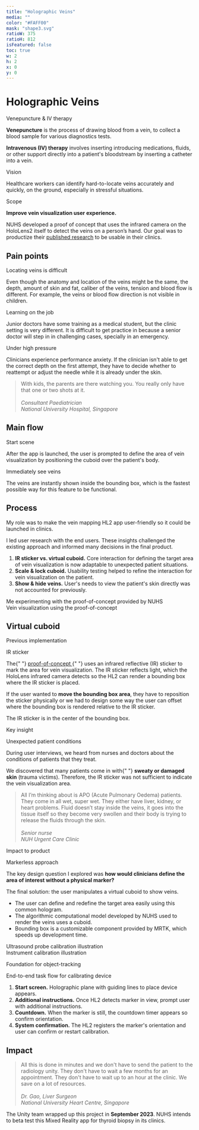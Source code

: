 ```yaml
---
title: "Holographic Veins"
media: ""
color: "#FAFF00"
mask: "shape3.svg"
ratioW: 375
ratioH: 812
isFeatured: false
toc: true
w: 2
h: 2
x: 0
y: 0
---
```


<PostLayout>

# Holographic Veins

</PostLayout>

<div className="row d-flex justify-content-between">

<div className="col-md-4 pe-md-4">
  <p className="lesson-header">Venepuncture & IV therapy</p>
  <p>
    <b>Venepuncture</b> is the process of drawing blood from a vein, to collect
    a blood sample for various diagnostics tests.
  </p>
  <p>
    <b>Intravenous (IV) therapy</b> involves inserting introducing medications,
    fluids, or other support directly into a patient's bloodstream by inserting
    a catheter into a vein.
  </p>
</div>

<div className="col-md-4 px-md-4">
  <p className="lesson-header">Vision</p>
  <p>
    Healthcare workers can identify hard-to-locate veins accurately and quickly,
    on the ground, especially in stressful situations.
  </p>
</div>

<div className="col-md-4 ps-md-4">
  <p className="lesson-header">Scope</p>
  <p>
    <b>Improve vein visualization user experience.</b>
  </p>
  <p>
    NUHS developed a proof of concept that uses the infrared camera on the
    HoloLens2 itself to detect the veins on a person’s hand. Our goal was to
    productize their <a href="http://">published research</a> to be usable in
    their clinics.
  </p>
</div>

</div>

<div className="row d-flex justify-content-between">
  <div className="row d-flex">
    <h2 id="pain-points">Pain points</h2>
    <div className="col-md-4 padding-right-24">
      <p className="lesson-header">Locating veins is difficult</p>
      <p>
        Even though the anatomy and location of the veins might be the same, the
        depth, amount of skin and fat, caliber of the veins, tension and blood
        flow is different. For example, the veins or blood flow direction is not
        visible in children.
      </p>
    </div>
    <div className="col-md-4 px-md-4">
      <p className="lesson-header">Learning on the job</p>
      <p>
        Junior doctors have some training as a medical student, but the clinic
        setting is very different. It is difficult to get practice in because a
        senior doctor will step in in challenging cases, specially in an
        emergency.
      </p>
    </div>
    <div className="col-md-4 ps-md-4">
      <p className="lesson-header">Under high pressure</p>
      <p>
        Clinicians experience performance anxiety. If the clinician isn't able
        to get the correct depth on the first attempt, they have to decide
        whether to reattempt or adjust the needle while it is already under the
        skin.
      </p>
      <BlockQuote>
        With kids, the parents are there watching you. You really only have that
        one or two shots at it.
        <br />
        <br />
        <em className="text-muted small">
          Consultant Paediatrician
          <br />
          National University Hospital, Singapore
        </em>
      </BlockQuote>
    </div>
  </div>
</div>

<div className="container-fluid margin-top-36">
  <h2 id="3d-ultrasound">Main flow</h2>
  <div className="row d-flex">
    <div className="col-md-6 pe-md-3 pb-md-0 pb-sm-5 ">
      <p className="lesson-header">Start scene</p>
      <p>
        After the app is launched, the user is prompted to define the area of
        vein visualization by positioning the cuboid over the patient's body.
      </p>
      <LoopingVideo src="/images/work/vm/initial.mp4" />
    </div>
    <div className="col-md-6 pt-md-0 ps-md-3 pt-sm-5 ">
      <p className="lesson-header">Immediately see veins</p>
      <p>
        The veins are instantly shown inside the bounding box, which is the
        fastest possible way for this feature to be functional.
      </p>
      <LoopingVideo src="/images/work/vm/hide.mp4" />
    </div>
  </div>
</div>

<div className="container-fluid margin-top-36">
  <div className="row d-flex">
    <h2 id="process">Process</h2>
    <div className="col-md-4 padding-right-24 padding-bottom-24">
      <p>
        My role was to make the vein mapping HL2 app user-friendly so it could be launched in clinics.
      </p>
      <p>I led user research with the end users. These insights challenged the existing approach and informed many decisions in the final product.</p>
      <ol>
        <li>
            <b>IR sticker vs. virtual cuboid.</b> Core interaction for defining the target area of vein visualization is now adaptable to unexpected patient situations. 
          </li>
          <li>
            <b>Scale & lock cuboid.</b> Usability testing helped to refine the interaction for vein visualization on the patient. 
          </li>
          <li><b>Show & hide veins.</b> User's needs to view the patient's skin directly was not accounted for previously.</li>
      </ol>
    </div>
    <div className="col-md-4 padding-right-16 padding-bottom-24">
      <LoopingVideo src="/images/work/vm/test-demo.mp4" />
      <figcaption>
        Me experimenting with the proof-of-concept provided by NUHS
      </figcaption>
    </div>
    <div className="col-md-4 padding-left-16">
      <LoopingVideo src="/images/work/vm/nuhs-demo.mp4" />
      <figcaption>Vein visualization using the proof-of-concept</figcaption>
    </div>

  </div>
</div>

<div className="container-fluid margin-top-36">
  <div className="row d-flex">
    <h2 id="cuboid">Virtual cuboid</h2>
    <div className="col-md-4 padding-right-24">
      <p className="subtitle-caption">Previous implementation</p>
      <p className="lesson-header">IR sticker</p>
      <p>
        The{" "}
        <a href="https://mdpi.altmetric.com/details/140945863">
          proof-of-concept
        </a>{" "}
        uses an infrared reflective (IR) sticker to mark the area for vein
        visualization. The IR sticker reflects light, which the HoloLens
        infrared camera detects so the HL2 can render a bounding box where the
        IR sticker is placed.
      </p>
      <p>
        If the user wanted to <b>move the bounding box area</b>, they have to
        reposition the sticker physically or we had to design some way the user
        can offset where the bounding box is rendered relative to the IR
        sticker.
      </p>
    </div>
    <div className="col-md-3 padding-right-16 padding-bottom-24">
      <MarkdownImage
        src="/images/work/vm/ir-sticker.png"
        width="1388px"
        height="1394px"
        layout="fill"
      />
      <figcaption>
        The IR sticker is in the center of the bounding box.
      </figcaption>
    </div>
  </div>
</div>

<div className="container-fluid margin-top-36">
  <div className="row d-flex">
    <div className="col-md-4 padding-right-24">
      <p className="subtitle-caption">Key insight</p>
      <p className="lesson-header">Unexpected patient conditions</p>
      <p>
        During user interviews, we heard from nurses and doctors about the
        conditions of patients that they treat.
      </p>
      <p>
        We discovered that many patients come in with{" "}
        <b>sweaty or damaged skin</b> (trauma victims). Therefore, the IR
        sticker was not sufficient to indicate the vein visualization area.
      </p>
    </div>
    <div className="col-md-4 padding-right-16 padding-bottom-24">
      <BlockQuote>
        All I’m thinking about is APO (Acute Pulmonary Oedema) patients. They
        come in all wet, super wet. They either have liver, kidney, or heart
        problems. Fluid doesn’t stay inside the veins, it goes into the tissue
        itself so they become very swollen and their body is trying to release
        the fluids through the skin.
        <br />
        <br />
        <em className="text-muted small">
          Senior nurse
          <br />
          NUH Urgent Care Clinic
        </em>
      </BlockQuote>
    </div>
  </div>
</div>

<div className="container-fluid margin-top-36">
  <div className="row d-flex">
    <div className="col-md-4 padding-right-24">
      <p className="subtitle-caption">Impact to product</p>
      <p className="lesson-header">Markerless approach</p>
      <p>The key design question I explored was <b>how would clinicians define the area of interest without a physical marker?</b></p>
      <p>The final solution: the user manipulates a virtual cuboid to show veins.</p>
      <ul>
        <li>The user can define and redefine the target area easily using this common hologram.</li>
        <li>The algorithmic computational model developed by NUHS used to render the veins uses a cuboid.</li>
        <li>Bounding box is a customizable component provided by MRTK, which speeds up development time.</li>
      </ul>
    </div>
    <div className="col-md-4 padding-right-12 padding-left-12 padding-bottom-24">
      <MarkdownImage
        src="/images/work/nuhs/usprobe-calibration.png"
        width="959px"
        height="622px"
        layout="fill"
      />
      <figcaption>Ultrasound probe calibration illustration</figcaption>
    </div>
    <div className="col-md-4 padding-left-24">
      <MarkdownImage
        src="/images/work/nuhs/instrument-calibration.png"
        width="1248px"
        height="834px"
        layout="fill"
      />
      <figcaption>Instrument calibration illustration</figcaption>
    </div>

  </div>
</div>

<div className="container-fluid margin-top-36">
  <div className="row d-flex">
    <div className="col-md-4 padding-right-24">
      <p className="lesson-header">Foundation for object-tracking</p>
      <p className="text-black-50">
        End-to-end task flow for calibrating device
      </p>
      <ol>
        <li>
          <b>Start screen.</b> Holographic plane with guiding lines to place
          device appears.
        </li>
        <li>
          <b>Additional instructions.</b> Once HL2 detects marker in view,
          prompt user with additional instructions.
        </li>
        <li>
          <b>Countdown.</b> When the marker is still, the countdown timer
          appears so confirm orientation.
        </li>
        <li>
          <b>System confirmation.</b> The HL2 registers the marker's orientation
          and user can confirm or restart calibration.
        </li>
      </ol>
    </div>
    <div className="col-md-8">
      <LoopingVideo src="/images/work/nuhs/calibrate-panel.mp4" />
    </div>
  </div>
</div>

<PostLayout>

## Impact

<BlockQuote>
  All this is done in minutes and we don't have to send the patient to the
  radiology unity. They don't have to wait a few months for an appointment. They
  don't have to wait up to an hour at the clinic. We save on a lot of resources.
  <br />
  <br />
  <em className="text-muted small">
    Dr. Gao, Liver Surgeon
    <br />
    National University Heart Centre, Singapore
  </em>
</BlockQuote>

<p className="margin-top-36">
  The Unity team wrapped up this project in <b>September 2023</b>. NUHS intends
  to beta test this Mixed Reality app for thyroid biopsy in its clinics.
</p>

</PostLayout>
